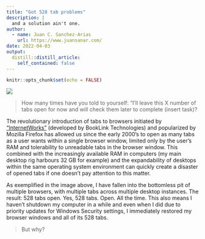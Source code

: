 ```yaml
---
title: "Got 528 tab problems"
description: |
  and a solution ain't one.
author:
  - name: Juan C. Sanchez-Arias
    url: https://www.juansanar.com/
date: 2022-04-03
output:
  distill::distill_article:
    self_contained: false
---
```


```r
knitr::opts_chunk$set(echo = FALSE)
```

![](img/2022-03-28-22-28-54.png)

> How many times have you told to yourself: "I'll leave this X number of tabs open for now and will check them later to complete (insert task)?

The revolutionary introduction of tabs to browsers initiated by ["InternetWorks"](https://www.makeuseof.com/tag/which-browser-invented-tabs-3-common-myths-debunked/) (developed by BookLink Technologies) and popularized by Mozilla Firefox has allowed us since the early 2000's to open as many tabs as a user wants within a single browser window, limited only by the user's RAM and tolerability to unreadable tabs in the browser window. This combined with the increasingly available RAM in computers (my main desktop rig harbours 32 GB for example) and the expandability of desktops within the same operating system environment can quickly create a disaster of opened tabs if one doesn't pay attention to this matter.

As exemplified in the image above, I have fallen into the bottomless pit of multiple browsers, with multiple tabs across multiple desktop instances. The result: 528 tabs open. Yes, 528 tabs. Open. All the time. This also means I haven't shutdown my computer in a while and even when I did due to priority updates for Windows Security settings, I immediately restored my browser windows and all of its 528 tabs. 

> But why?


